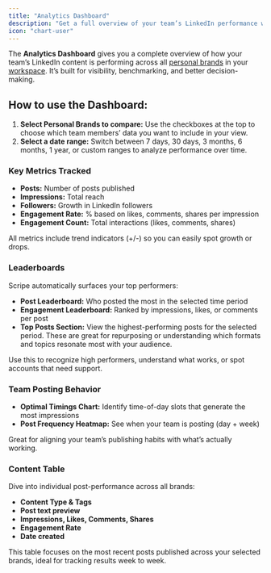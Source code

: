 ```yaml
---
title: "Analytics Dashboard"
description: "Get a full overview of your team’s LinkedIn performance with Scripe’s Analytics Dashboard."
icon: "chart-user"
---
```


The **Analytics Dashboard** gives you a complete overview of how your team’s LinkedIn content is performing across all [personal brands](/account/personalbrand) in your [workspace](/team-plan/workspace). It’s built for visibility, benchmarking, and better decision-making.

## How to use the Dashboard:

1. **Select Personal Brands to compare:** Use the checkboxes at the top to choose which team members’ data you want to include in your view.
2. **Select a date range:** Switch between 7 days, 30 days, 3 months, 6 months, 1 year, or custom ranges to analyze performance over time.

### Key Metrics Tracked

- **Posts:** Number of posts published
- **Impressions:** Total reach
- **Followers:** Growth in LinkedIn followers
- **Engagement Rate:** % based on likes, comments, shares per impression
- **Engagement Count:** Total interactions (likes, comments, shares)

All metrics include trend indicators (\+/-) so you can easily spot growth or drops.

### Leaderboards

Scripe automatically surfaces your top performers:

- **Post Leaderboard:** Who posted the most in the selected time period
- **Engagement Leaderboard:** Ranked by impressions, likes, or comments per post
- **Top Posts Section:** View the highest-performing posts for the selected period. These are great for repurposing or understanding which formats and topics resonate most with your audience.

Use this to recognize high performers, understand what works, or spot accounts that need support.

### Team Posting Behavior

- **Optimal Timings Chart:** Identify time-of-day slots that generate the most impressions
- **Post Frequency Heatmap:** See when your team is posting (day \+ week)

Great for aligning your team’s publishing habits with what’s actually working.

### Content Table

Dive into individual post-performance across all brands:

- **Content Type & Tags**
- **Post text preview**
- **Impressions, Likes, Comments, Shares**
- **Engagement Rate**
- **Date created**

This table focuses on the most recent posts published across your selected brands, ideal for tracking results week to week.